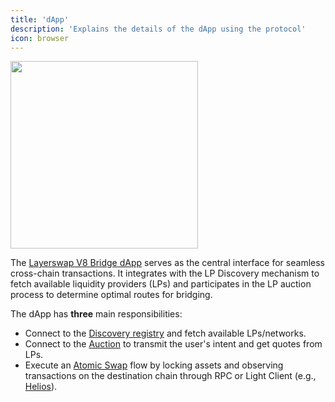 ```yaml
---
title: 'dApp'
description: 'Explains the details of the dApp using the protocol'
icon: browser
---
```


<Frame caption="Layerswap V8 Bridging Interface">
    <img width="300" noZoom src="/images/dApp.png" />
</Frame>

The [Layerswap V8 Bridge dApp](https://layerswap.io/v8) serves as the central interface for seamless cross-chain transactions. It integrates with the LP Discovery mechanism to fetch available liquidity providers (LPs) and participates in the LP auction process to determine optimal routes for bridging.

The dApp has **three** main responsibilities:

- Connect to the [Discovery registry](/protocol/discovery) and fetch available LPs/networks.
- Connect to the [Auction](/protocol/auction) to transmit the user's intent and get quotes from LPs.
- Execute an [Atomic Swap](/protocol/atomic-swaps-prehtlc) flow by locking assets and observing transactions on the destination chain through RPC or Light Client (e.g., [Helios](https://github.com/a16z/helios)).